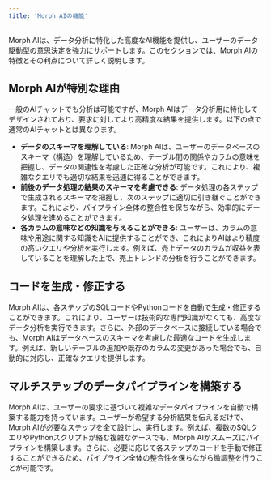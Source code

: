 ```yaml
---
title: 'Morph AIの機能'
---
```


Morph AIは、データ分析に特化した高度なAI機能を提供し、ユーザーのデータ駆動型の意思決定を強力にサポートします。このセクションでは、Morph AIの特徴とその利点について詳しく説明します。

## Morph AIが特別な理由

一般のAIチャットでも分析は可能ですが、Morph AIはデータ分析用に特化してデザインされており、要求に対してより高精度な結果を提供します。以下の点で通常のAIチャットとは異なります。

- **データのスキーマを理解している**: Morph AIは、ユーザーのデータベースのスキーマ（構造）を理解しているため、テーブル間の関係やカラムの意味を把握し、データの関連性を考慮した正確な分析が可能です。これにより、複雑なクエリでも適切な結果を迅速に得ることができます。
- **前後のデータ処理の結果のスキーマを考慮できる**: データ処理の各ステップで生成されるスキーマを把握し、次のステップに適切に引き継ぐことができます。これにより、パイプライン全体の整合性を保ちながら、効率的にデータ処理を進めることができます。
- **各カラムの意味などの知識を与えることができる**: ユーザーは、カラムの意味や用途に関する知識をAIに提供することができ、これによりAIはより精度の高いクエリや分析を実行します。例えば、売上データのカラムが収益を表していることを理解した上で、売上トレンドの分析を行うことができます。

## コードを生成・修正する

Morph AIは、各ステップのSQLコードやPythonコードを自動で生成・修正することができます。これにより、ユーザーは技術的な専門知識がなくても、高度なデータ分析を実行できます。さらに、外部のデータベースに接続している場合でも、Morph AIはデータベースのスキーマを考慮した最適なコードを生成します。例えば、新しいテーブルの追加や既存のカラムの変更があった場合でも、自動的に対応し、正確なクエリを提供します。


## マルチステップのデータパイプラインを構築する

Morph AIは、ユーザーの要求に基づいて複雑なデータパイプラインを自動で構築する能力を持っています。ユーザーが希望する分析結果を伝えるだけで、Morph AIが必要なステップを全て設計し、実行します。例えば、複数のSQLクエリやPythonスクリプトが絡む複雑なケースでも、Morph AIがスムーズにパイプラインを構築します。さらに、必要に応じて各ステップのコードを手動で修正することができるため、パイプライン全体の整合性を保ちながら微調整を行うことが可能です。